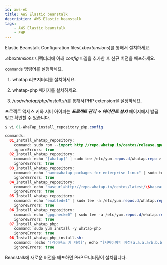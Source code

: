 ```yaml
---
id: aws-eb
title: AWS Elastic beanstalk
description: AWS Elastic beanstalk
tags:
    - AWS Elastic beanstalk
    - PHP
---
```


Elastic Beanstalk Configuration files(*.ebextensions*)를 통해서 설치하세요.

*.ebextensions* 디렉터리에 아래 *config* 파일을 추가한 후 신규 버전을 배포하세요.

`commands` 명령어를 실행하세요.

1. whatap 리포지터리를 설치하세요.

1. whatap-php 패키지를 설치하세요.

1. */usr/whatap/php/install.sh*를 통해서 PHP extension을 설정하세요.

프로젝트 액세스 키와 서버 아이피는 ***프로젝트 관리 → 에이전트 설치*** 페이지에서 발급받고 확인할 수 있습니다.

```java title=SH
$ vi 01-WhaTap_install_repository_php.config

commands:
  01_Install_whatap_repository:
    command: sudo rpm --import http://repo.whatap.io/centos/release.gpg
    ignoreErrors: true
  02_Install_whatap_repository:
    command: echo "[whatap]" | sudo tee /etc/yum.repos.d/whatap.repo > /dev/null
    ignoreErrors: true
  03_Install_whatap_repository:
    command: echo "name=whatap packages for enterprise linux" | sudo tee -a /etc/yum.repos.d/whatap.repo > /dev/null
    ignoreErrors: true
  04_Install_whatap_repository:
    command: echo "baseurl=http://repo.whatap.io/centos/latest/\$basearch" | sudo tee -a /etc/yum.repos.d/whatap.repo > /dev/null
    ignoreErrors: true
  05_Install_whatap_repository:
    command: echo "enabled=1" | sudo tee -a /etc/yum.repos.d/whatap.repo > /dev/null
    ignoreErrors: true
  06_Install_whatap_repository:
    command: echo "gpgcheck=0" | sudo tee -a /etc/yum.repos.d/whatap.repo > /dev/null
    ignoreErrors: true
  07_Install_whatap_php:
    command: sudo yum install -y whatap-php
    ignoreErrors: true
  08_Install_whatap_php_install.sh:
    command: (echo "[라이센스 키 지정]"; echo "[서버아이피 지정(a.a.a.a/b.b.b.b)")| sudo /usr/whatap/php/install.sh
    ignoreErrors: true
```

Beanstalk에 새로운 버전을 배포하면 PHP 모니터링이 설치됩니다.